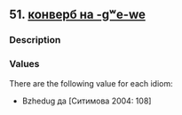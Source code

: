 ## 51. <a href =  'https://agricolamz.github.io/The_Circassian_Isoglosses_Database/51.html'>конверб на -gʷe-we</a>
### Description



### Values
There are the following value for each idiom:

* Bzhedug  да [Ситимова 2004: 108] 

